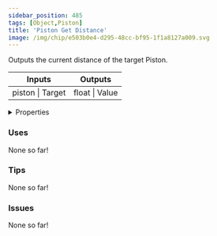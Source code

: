 ```yaml
---
sidebar_position: 485
tags: [Object,Piston]
title: 'Piston Get Distance'
image: /img/chip/e503b0e4-d295-48cc-bf95-1f1a8127a009.svg
---
```


Outputs the current distance of the target Piston.



<IChip uuid="e503b0e4-d295-48cc-bf95-1f1a8127a009"/>

<table><thead><tr><th>Inputs</th><th>Outputs</th></tr></thead><tbody><tr><td>piston | Target</td><td>float | Value</td></tr></tbody></table>

<details>
  <summary>Properties</summary>
  <div>
    <div>
    <table>
      <tbody>
        <tr>
          <td>Is beta required?</td>
          <td>No</td>
        </tr>
        <tr>
          <td>Is chip a trolling risk?</td>
          <td>No</td>
        </tr>
        <tr>
          <td>Is chip a role assignment risk?</td>
          <td>No</td>
        </tr>
        <tr>
          <td>Chip UUID</td>
          <td>e503b0e4-d295-48cc-bf95-1f1a8127a009</td>
        </tr>
        <tr>
          <td>Room availability</td>
          <td>Available everywhere</td>
        </tr>
      </tbody>
    </table>
    </div>
  </div>
</details>

### Uses

None so far!

### Tips

None so far!

### Issues

None so far!